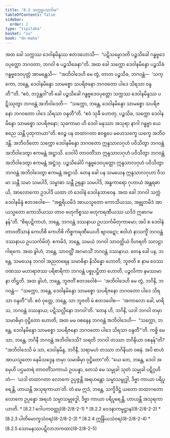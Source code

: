```yaml
---
title: "8.2 သက္ကူပသင်္ကမ"
tableOfContents: false
sidebar:
  order: 2
type: "tipitaka"
basket: "su"
book: "dn-maha"
---
```



<DynamicBreadcrumb />

<Division number="350" book="dn-maha">

<Paragraph number="847" book="dn-maha">
အထ ခေါ သက္ကဿ ဒေဝါနမိန္ဒဿ ဧတဒဟောသိ—  “ပဋိသမ္မောဒတိ ပဉ္စသိခေါ ဂန္ဓဗ္ဗဒေဝပုတ္တော ဘဂဝတာ, ဘဂဝါ စ ပဉ္စသိခေနာ”တိ. အထ ခေါ သက္ကော ဒေဝါနမိန္ဒော ပဉ္စသိခံ ဂန္ဓဗ္ဗဒေဝပုတ္တံ အာမန္တေသိ—  “အဘိဝါဒေဟိ မေ တွံ, တာတ ပဉ္စသိခ, ဘဂဝန္တံ—  ‘သက္ကော, ဘန္တေ, ဒေဝါနမိန္ဒော သာမစ္စော သပရိဇနော ဘဂဝတော ပါဒေ သိရသာ ဝန္ဒတီ’”တိ. “ဧဝံ, ဘဒ္ဒန္တဝါ”တိ ခေါ ပဉ္စသိခေါ ဂန္ဓဗ္ဗဒေဝပုတ္တော သက္ကဿ ဒေဝါနမိန္ဒဿ ပဋိဿုတွာ ဘဂဝန္တံ အဘိဝါဒေတိ—  “သက္ကော, ဘန္တေ, ဒေဝါနမိန္ဒော သာမစ္စော သပရိဇနော ဘဂဝတော ပါဒေ သိရသာ ဝန္ဒတီ”တိ. “ဧဝံ သုခီ ဟောတု, ပဉ္စသိခ, သက္ကော ဒေဝါနမိန္ဒော သာမစ္စော သပရိဇနော; သုခကာမာ ဟိ ဒေဝါ မနုဿာ အသုရာ နာဂါ ဂန္ဓဗ္ဗာ ယေ စညေ သန္တိ ပုထုကာယာ”တိ.


</Paragraph>

</Division>
<Division number="351" book="dn-maha">

<Paragraph number="848" book="dn-maha">
ဧဝဉ္စ ပန တထာဂတာ ဧဝရူပေ မဟေသက္ခေ ယက္ခေ အဘိဝဒန္တိ. အဘိဝဒိတော သက္ကော ဒေဝါနမိန္ဒော ဘဂဝတော ဣန္ဒသာလဂုဟံ ပဝိသိတွာ ဘဂဝန္တံ အဘိဝါဒေတွာ ဧကမန္တံ အဋ္ဌာသိ. ဒေဝါပိ တာဝတိံသာ ဣန္ဒသာလဂုဟံ ပဝိသိတွာ ဘဂဝန္တံ အဘိဝါဒေတွာ ဧကမန္တံ အဋ္ဌံသု. ပဉ္စသိခေါပိ ဂန္ဓဗ္ဗဒေဝပုတ္တော ဣန္ဒသာလဂုဟံ ပဝိသိတွာ ဘဂဝန္တံ အဘိဝါဒေတွာ ဧကမန္တံ အဋ္ဌာသိ.


</Paragraph>

<Paragraph number="849" book="dn-maha">
တေန ခေါ ပန သမယေန ဣန္ဒသာလဂုဟာ ဝိသမာ သန္တီ သမာ သမပါဒိ, သမ္ဗာဓာ သန္တီ ဥရုန္ဒာ သမပါဒိ, အန္ဓကာရော ဂုဟာယံ အန္တရဓာယိ, အာလောကော ဥဒပါဒိ ယထာ တံ ဒေဝါနံ ဒေဝါနုဘာဝေန.


</Paragraph>

</Division>
<Division number="352" book="dn-maha">

<Paragraph number="850" book="dn-maha">
အထ ခေါ ဘဂဝါ သက္ကံ ဒေဝါနမိန္ဒံ ဧတဒဝေါစ—  “အစ္ဆရိယမိဒံ အာယသ္မတော ကောသိယဿ, အဗ္ဘုတမိဒံ အာယသ္မတော ကောသိယဿ တာဝ ဗဟုကိစ္စဿ ဗဟုကရဏီယဿ ယဒိဒံ ဣဓာဂမနန်”တိ. “စိရပဋိကာဟံ, ဘန္တေ, ဘဂဝန္တံ ဒဿနာယ ဥပသင်္ကမိတုကာမော; အပိ စ ဒေဝါနံ တာဝတိံသာနံ ကေဟိစိ ကေဟိစိ ကိစ္စကရဏီယေဟိ ဗျာဝဋော; ဧဝါဟံ နာသက္ခိံ ဘဂဝန္တံ ဒဿနာယ ဥပသင်္ကမိတုံ. ဧကမိဒံ, ဘန္တေ, သမယံ ဘဂဝါ သာဝတ္ထိယံ ဝိဟရတိ သလဠာဂါရကေ. အထ ခွါဟံ, ဘန္တေ, သာဝတ္ထိံ အဂမာသိံ ဘဂဝန္တံ ဒဿနာယ. တေန ခေါ ပန, ဘန္တေ, သမယေန ဘဂဝါ အညတရေန သမာဓိနာ နိသိန္နော ဟောတိ, ဘူဇတိ စ နာမ ဝေဿဝဏဿ မဟာရာဇဿ ပရိစာရိကာ ဘဂဝန္တံ ပစ္စုပဋ္ဌိတာ ဟောတိ, ပဉ္ဇလိကာ နမဿမာနာ တိဋ္ဌတိ. အထ ခွါဟံ, ဘန္တေ, ဘူဇတိံ ဧတဒဝေါစံ—  ‘အဘိဝါဒေဟိ မေ တွံ, ဘဂိနိ, ဘဂဝန္တံ—  “သက္ကော, ဘန္တေ, ဒေဝါနမိန္ဒော သာမစ္စော သပရိဇနော ဘဂဝတော ပါဒေ သိရသာ ဝန္ဒတီ”’တိ. ဧဝံ ဝုတ္တေ, ဘန္တေ, သာ ဘူဇတိ မံ ဧတဒဝေါစ—  ‘အကာလော ခေါ, မာရိသ, ဘဂဝန္တံ ဒဿနာယ; ပဋိသလ္လီနော ဘဂဝါ’တိ. ‘တေန ဟိ, ဘဂိနိ, ယဒါ ဘဂဝါ တမှာ သမာဓိမှာ ဝုဋ္ဌိတော ဟောတိ, အထ မမ ဝစနေန ဘဂဝန္တံ အဘိဝါဒေဟိ—  “သက္ကော, ဘန္တေ, ဒေဝါနမိန္ဒော သာမစ္စော သပရိဇနော ဘဂဝတော ပါဒေ သိရသာ ဝန္ဒတီ”’တိ. ကစ္စိ မေ သာ, ဘန္တေ, ဘဂိနီ ဘဂဝန္တံ အဘိဝါဒေသိ? သရတိ ဘဂဝါ တဿာ ဘဂိနိယာ ဝစနန်”တိ? “အဘိဝါဒေသိ မံ သာ, ဒေဝါနမိန္ဒ, ဘဂိနီ, သရာမဟံ တဿာ ဘဂိနိယာ ဝစနံ. အပိ စာဟံ အာယသ္မတော နေမိသဒ္ဒေန တမှာ သမာဓိမှာ ဝုဋ္ဌိတော”တိ. “ယေ တေ, ဘန္တေ, ဒေဝါ အမှေဟိ ပဌမတရံ တာဝတိံသကာယံ ဥပပန္နာ, တေသံ မေ သမ္မုခါ သုတံ သမ္မုခါ ပဋိဂ္ဂဟိတံ—  ‘ယဒါ တထာဂတာ လောကေ ဥပ္ပဇ္ဇန္တိ အရဟန္တော သမ္မာသမ္ဗုဒ္ဓါ, ဒိဗ္ဗာ ကာယာ ပရိပူရေန္တိ, ဟာယန္တိ အသုရကာယာ’တိ. တံ မေ ဣဒံ, ဘန္တေ, သက္ခိဒိဋ္ဌံ ယတော တထာဂတော လောကေ ဥပ္ပန္နော အရဟံ သမ္မာသမ္ဗုဒ္ဓေါ, ဒိဗ္ဗာ ကာယာ ပရိပူရေန္တိ, ဟာယန္တိ အသုရကာယာတိ.

</Paragraph>
</Division>

<TableOfContents book="dn-maha" section="8.2">
* [8.2.1 ဂေါပကဝတ္ထု](8-2/8-2-1)
* [8.2.2 ဝေဒနာကမ္မဋ္ဌာန](8-2/8-2-2)
* [8.2.3 ပါတိမောက္ခသံဝရ](8-2/8-2-3)
* [8.2.4 ဣန္ဒြိယသံဝရ](8-2/8-2-4)
* [8.2.5 သောမနဿပဋိလာဘကထာ](8-2/8-2-5)
</TableOfContents>